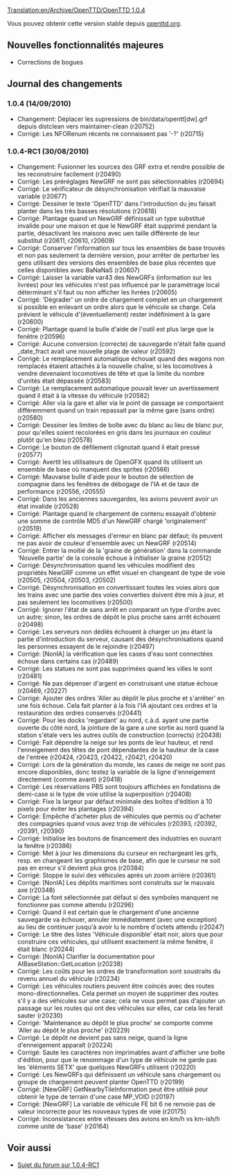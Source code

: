 [[Translation:en/Archive/OpenTTD/OpenTTD 1.0.4]]


{{fr/Livraison|prec=en/Archive/OpenTTD/OpenTTD 1.0.3|suiv=en/Archive/OpenTTD/OpenTTD 1.0.5|date=14/09/2010}}

Vous pouvez obtenir cette version stable depuis [http://www.openttd.org/en/download-stable/1.0.4 openttd.org].

==Nouvelles fonctionnalités majeures==

* Corrections de bogues

==Journal des changements==

===1.0.4 (14/09/2010)===

* Changement: Déplacer les supressions de bin/data/opentt[dw].grf depuis distclean vers maintainer-clean (r20752)
* Corrigé: Les NFORenum récents ne connaissent pas '-?' (r20715)

===1.0.4-RC1 (30/08/2010)===

* Changement: Fusionner les sources des GRF extra et rendre possible de les reconstruire facilement (r20490)
* Corrigé: Les préréglages NewGRF ne sont pas sélectionnables {{en/Flyspray|4087}} (r20694)
* Corrigé: Le vérificateur de désynchronisation vérifiait la mauvaise variable (r20677)
* Corrigé: Dessiner le texte 'OpenTTD' dans l'introduction du jeu faisait planter dans les très basses résolutions {{en/Flyspray|4081}} (r20618)
* Corrigé: Plantage quand un NewGRF définissait un type substitué invalide pour une maison et que le NewGRF était supprimé pendant la partie, désactivant les maisons avec uen taille différente de leur substitut {{en/Flyspray|3702}} (r20611, r20610, r20609)
* Corrigé: Conserver l'information sur tous les ensembles de base trouvés et non pas seulement la dernière version, pour arrêter de perturber les gens utilisant des versions des ensembles de base plus récentes que celles disponibles avec BaNaNaS (r20607)
* Corrigé: Laisser la variable var43 des NewGRFs (information sur les livrées) pour les véhicules n'est pas influencé par le paramétrage local déterminant s'il faut ou non afficher les livrées {{en/Flyspray|4063}} (r20605)
* Corrigé: 'Dégrader' un ordre de chargement complet en un chargement si possible en enlevant un ordre alors que le véhicule se charge. Cela prévient le véhicule d'(éventuellement) rester indéfiniment à la gare {{en/Flyspray|4075}} (r20600)
* Corrigé: Plantage quand la bulle d'aide de l'outil est plus large que la fenêtre {{en/Flyspray|4066}} (r20596)
* Corrigé: Aucune conversion (correcte) de sauvegarde n'était faite quand _date_fract avait une nouvelle plage de valeur (r20592)
* Corrigé: Le remplacement automatique échouait quand des wagons non remplacés étaient attachés à la nouvelle chaîne, si les locomotives à vendre devenaient locomotives de tête et que la limite du nombre d'unités était dépassée (r20583)
* Corrigé: Le remplacement automatique pouvait lever un avertissement quand il était à la vitesse du véhicule {{en/Flyspray|4044}} (r20582)
* Corrigé: Aller via la gare et aller via le point de passage se comportaient différemment quand un train repassait par la même gare (sans ordre) {{en/Flyspray|4039}} (r20580)
* Corrigé: Dessiner les limites de boîte avec du blanc au lieu de blanc pur, pour qu'elles soient recolorées en gris dans les journaux en couleur plutôt qu'en bleu {{en/Flyspray|4051}} (r20578)
* Corrigé: Le bouton de défilement clignotait quand il était pressé {{en/Flyspray|4043}} (r20577)
* Corrigé: Avertit les utilisateurs de OpenGFX quand ils utilisent un ensemble de base où manquent des sprites (r20566)
* Corrigé: Mauvaise bulle d'aide pour le bouton de sélection de compagnie dans les fenêtres de débogage de l'IA et de taux de performance {{en/Flyspray|4053}} (r20556, r20555)
* Corrigé: Dans les anciennes sauvegardes, les avions peuvent avoir un état invalide (r20528)
* Corrigé: Plantage quand le chargement de contenu essayait d'obtenir une somme de contrôle MD5 d'un NewGRF chargé 'originalement' {{en/Flyspray|4038}} (r20519)
* Corrigé: Afficher els messages d'erreur en blanc par défaut; ils peuvent ne pas avoir de couleur d'ensemble avec un NewGRF (r20514)
* Corrigé: Entrer la moitié de la 'graine de génération' dans la commande 'Nouvelle partie' de la console échoue à initialiser la graine {{en/Flyspray|4036}} (r20512)
* Corrigé: Désynchronisation quand les véhicules modifient des propriétés NewGRF comme un effet visuel en changeant de type de voie {{en/Flyspray|3978}} (r20505, r20504, r20503, r20502)
* Corrigé: Désynchronisation en convertissant toutes les voies alors que les trains avec une partie des voies converties doivent être mis à jour, et pas seulement les locomotives (r20500)
* Corrigé: Ignorer l'état de sans arrêt en comparant un type d'ordre avec un autre; sinon, les ordres de dépôt le plus proche sans arrêt échouent {{en/Flyspray|4030}} (r20498)
* Corrigé: Les serveurs non dédiés échouent à charger un jeu étant la partie d'introduction du serveur, causant des désynchronisations quand les personnes essayent de le rejoindre {{en/Flyspray|3960}} (r20497)
* Corrigé: [NonIA] la vérification que les cases d'eau sont connectées échoue dans certains cas {{en/Flyspray|4031}} (r20489)
* Corrigé: Les statues ne sont pas supprimées quand les villes le sont (r20481)
* Corrigé: Ne pas dépenser d'argent en construisant une statue échoue {{en/Flyspray|3985}} (r20469, r20227)
* Corrigé: Ajouter des ordres 'Aller au dépôt le plus proche et s'arrêter' en une fois échoue. Cela fait planter à la fois l'IA ajoutant ces ordres et la restauration des ordres conservés {{en/Flyspray|4024}} (r20441)
* Corrigé: Pour les docks 'regardant' au nord, c.à.d. ayant une partie ouverte du côté nord, la jointure de la gare a une sortie au nord quand la station s'étale vers les autres outils de construction (corrects) {{en/Flyspray|4022}} (r20438)
* Corrigé: Fait dépendre la neige sur les ponts de leur hauteur, et rend l'enneigement des têtes de pont dépendantes de la hauteur de la case de l'entrée {{en/Flyspray|3947}} (r20424, r20423, r20422, r20421, r20420)
* Corrigé: Lors de la génération du monde, les cases de neige ne sont pas encore disponibles, donc testez la variable de la ligne d'enneigement directement (comme avant) {{en/Flyspray|4017}} (r20418)
* Corrigé: Les réservations PBS sont toujours affichées en fondations de demi-case si le type de voie utilise la superposition {{en/Flyspray|4013}} (r20408)
* Corrigé: Fixe la largeur par défaut minimale des boîtes d'édition à 10 pixels pour éviter les plantages {{en/Flyspray|4010}} (r20394)
* Corrigé: Empêche d'acheter plus de véhicules que permis ou d'acheter des compagnies quand vous avez trop de véhicules {{en/Flyspray|3993}} (r20393, r20392, r20391, r20390)
* Corrigé: Initialise les boutons de financement des industries en ouvrant la fenêtre (r20386)
* Corrigé: Met à jour les dimensions du curseur en rechargeant les grfs, resp. en changeant les graphismes de base, afin que le curseur ne soit pas en erreur s'il devient plus gros (r20384)
* Corrigé: Stoppe le suivi des véhicules après un zoom arrière {{en/Flyspray|3989}} (r20361)
* Corrigé: [NonIA] Les dépôts maritimes sont construits sur le mauvais axe {{en/Flyspray|4004}} (r20348)
* Corrigé: La font sélectionnée pat défaut si des symboles manquent ne fonctionne pas comme attendu (r20296)
* Corrigé: Quand il est certain que le chargement d'une ancienne sauvegarde va échouer, annuler immédiatement (avec une exception) au lieu de continuer jusqu'à avoir lu le nombre d'octets attendu (r20247)
* Corrigé: Le titre des listes 'Véhicule disponible' était noir, alors que pour construire ces véhicules, qui utilisent exactement la même fenêtre, il était blanc (r20244)
* Corrigé: [NonIA] Clarifier la documentation pour AIBaseStation::GetLocation (r20238)
* Corrigé: Les coûts pour les ordres de transformation sont soustraits du revenu annuel du véhicule {{en/Flyspray|3988}} (r20234)
* Corrigé: Les véhicules routiers peuvent être coincés avec des routes mono-directionnelles. Cela permet un moyen de supprimer des routes s'il y a des véhicules sur une case; cela ne vous permet pas d'ajouter un passage sur les routes qui ont des véhicules sur elles, car cela les ferait sauter {{en/Flyspray|3961}} (r20230)
* Corrigé: 'Maintenance au dépôt le plus proche' se comporte comme 'Aller au dépôt le plus proche' {{en/Flyspray|3986}} (r20229)
* Corrigé: Le dépôt ne devient pas sans neige, quand la ligne d'enneigement apparaît {{en/Flyspray|3976}} (r20224)
* Corrigé: Saute les caractères non imprimables avant d'afficher une boîte d'édition, pour que le renommage d'un type de véhicule ne garde pas les 'éléments SETX' que quelques NewGRFs utilisent {{en/Flyspray|3974}} (r20220)
* Corrigé: Les NewGRFs qui définissent un véhicule sans chargement ou groupe de chargement peuvent planter OpenTTD {{en/Flyspray|3964}} (r20199)
* Corrigé: [NewGRF] GetNearbyTileInformation peut être utilsié pour obtenir le type de terrain d'une case MP_VOID {{en/Flyspray|3963}} (r20197)
* Corrigé: [NewGRF] La variable de véhicule FE bit 6 ne renvoie pas de valeur incorrecte pour les nouveaux types de voie (r20175)
* Corrigé: Inconsistances entre vitesses des avions en km/h vs km-ish/h comme unité de 'base' {{en/Flyspray|3870}} (r20164)

== Voir aussi ==
* [http://www.tt-forums.net/viewtopic.php?f=29&t=49880 Sujet du forum sur 1.0.4-RC1]